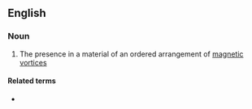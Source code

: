 ==English==

===Noun===
{{en-noun|-}}

# {{label|en|physics}} The presence in a material of an ordered arrangement of [[magnetic]] [[vortex|vortices]]

====Related terms====
* {{l|en|ferrotoroidic}}
